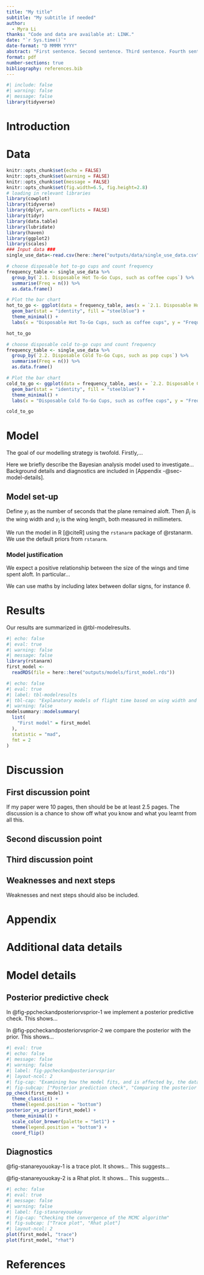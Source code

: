 ```yaml
---
title: "My title"
subtitle: "My subtitle if needed"
author: 
  - Myra Li
thanks: "Code and data are available at: LINK."
date: "`r Sys.time()`"
date-format: "D MMMM YYYY"
abstract: "First sentence. Second sentence. Third sentence. Fourth sentence."
format: pdf
number-sections: true
bibliography: references.bib
---
```


```r
#| include: false
#| warning: false
#| message: false
library(tidyverse)
```


# Introduction



# Data {#sec-data}



```r

knitr::opts_chunk$set(echo = FALSE)
knitr::opts_chunk$set(warning = FALSE)
knitr::opts_chunk$set(message = FALSE)
knitr::opts_chunk$set(fig.width=6.5, fig.height=2.8) 
# loading in relevant libraries
library(cowplot)
library(tidyverse)
library(dplyr, warn.conflicts = FALSE)
library(tidyr)
library(data.table)
library(lubridate)
library(haven)
library(ggplot2)
library(scales)
### Input data ###
single_use_data<-read.csv(here::here("outputs/data/single_use_data.csv"))
```



```r
# choose disposable hot to-go cups and count frequency
frequency_table <- single_use_data %>%
  group_by(`2.1. Disposable Hot To-Go Cups, such as coffee cups`) %>%
  summarise(Freq = n()) %>%
  as.data.frame()

# Plot the bar chart
hot_to_go <- ggplot(data = frequency_table, aes(x = `2.1. Disposable Hot To-Go Cups, such as coffee cups`, y = Freq)) +
  geom_bar(stat = "identity", fill = "steelblue") +
  theme_minimal() +
  labs(x = "Disposable Hot To-Go Cups, such as coffee cups", y = "Frequency", title = "Usage Patterns of Disposable Hot To-Go Cups")

hot_to_go 
```

```r
# choose disposable cold to-go cups and count frequency
frequency_table <- single_use_data %>%
  group_by(`2.2. Disposable Cold To-Go Cups, such as pop cups`) %>%
  summarise(Freq = n()) %>%
  as.data.frame()

# Plot the bar chart
cold_to_go <- ggplot(data = frequency_table, aes(x = `2.2. Disposable Cold To-Go Cups, such as pop cups`, y = Freq)) +
  geom_bar(stat = "identity", fill = "steelblue") +
  theme_minimal() +
  labs(x = "Disposable Cold To-Go Cups, such as coffee cups", y = "Frequency", title = "Usage Patterns of Disposable Cold To-Go Cups")

cold_to_go 
```



# Model

The goal of our modelling strategy is twofold. Firstly,...

Here we briefly describe the Bayesian analysis model used to investigate... Background details and diagnostics are included in [Appendix -@sec-model-details].

## Model set-up

Define $y_i$ as the number of seconds that the plane remained aloft. Then $\beta_i$ is the wing width and $\gamma_i$ is the wing length, both measured in millimeters.  

\begin{align} 
y_i|\mu_i, \sigma &\sim \mbox{Normal}(\mu_i, \sigma) \\
\mu_i &= \alpha + \beta_i + \gamma_i\\
\alpha &\sim \mbox{Normal}(0, 2.5) \\
\beta &\sim \mbox{Normal}(0, 2.5) \\
\gamma &\sim \mbox{Normal}(0, 2.5) \\
\sigma &\sim \mbox{Exponential}(1)
\end{align}

We run the model in R [@citeR] using the `rstanarm` package of @rstanarm. We use the default priors from `rstanarm`.


### Model justification

We expect a positive relationship between the size of the wings and time spent aloft. In particular...

We can use maths by including latex between dollar signs, for instance $\theta$.


# Results

Our results are summarized in @tbl-modelresults.

```r
#| echo: false
#| eval: true
#| warning: false
#| message: false
library(rstanarm)
first_model <-
  readRDS(file = here::here("outputs/models/first_model.rds"))
```

```r
#| echo: false
#| eval: true
#| label: tbl-modelresults
#| tbl-cap: "Explanatory models of flight time based on wing width and wing length"
#| warning: false
modelsummary::modelsummary(
  list(
    "First model" = first_model
  ),
  statistic = "mad",
  fmt = 2
)
```




# Discussion

## First discussion point {#sec-first-point}

If my paper were 10 pages, then should be be at least 2.5 pages. The discussion is a chance to show off what you know and what you learnt from all this. 

## Second discussion point

## Third discussion point

## Weaknesses and next steps

Weaknesses and next steps should also be included.

\newpage

\appendix

# Appendix {-}


# Additional data details

# Model details {#sec-model-details}

## Posterior predictive check

In @fig-ppcheckandposteriorvsprior-1 we implement a posterior predictive check. This shows...

In @fig-ppcheckandposteriorvsprior-2 we compare the posterior with the prior. This shows... 

```r
#| eval: true
#| echo: false
#| message: false
#| warning: false
#| label: fig-ppcheckandposteriorvsprior
#| layout-ncol: 2
#| fig-cap: "Examining how the model fits, and is affected by, the data"
#| fig-subcap: ["Posterior prediction check", "Comparing the posterior with the prior"]
pp_check(first_model) +
  theme_classic() +
  theme(legend.position = "bottom")
posterior_vs_prior(first_model) +
  theme_minimal() +
  scale_color_brewer(palette = "Set1") +
  theme(legend.position = "bottom") +
  coord_flip()
```

## Diagnostics

@fig-stanareyouokay-1 is a trace plot. It shows... This suggests...

@fig-stanareyouokay-2 is a Rhat plot. It shows... This suggests...

```r
#| echo: false
#| eval: true
#| message: false
#| warning: false
#| label: fig-stanareyouokay
#| fig-cap: "Checking the convergence of the MCMC algorithm"
#| fig-subcap: ["Trace plot", "Rhat plot"]
#| layout-ncol: 2
plot(first_model, "trace")
plot(first_model, "rhat")
```



\newpage


# References


